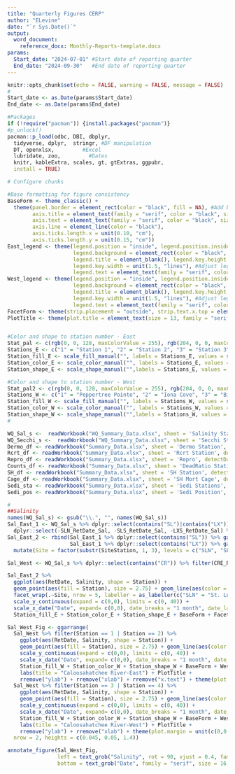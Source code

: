 ```yaml
---
title: "Quarterly Figures CERP"
author: "ELevine"
date: "`r Sys.Date()`"
output: 
  word_document: 
    reference_docx: Monthly-Reports-template.docx
params:
  Start_date: "2024-07-01" #Start date of reporting quarter
  End_date: "2024-09-30"   #End date of reporting quarter
---
```


```r
knitr::opts_chunk$set(echo = FALSE, warning = FALSE, message = FALSE)
#
Start_date <- as.Date(params$Start_date)
End_date <- as.Date(params$End_date)

#Packages
if (!require("pacman")) {install.packages("pacman")}
#p_unlock()
pacman::p_load(odbc, DBI, dbplyr,
  tidyverse, dplyr,  stringr, #DF manipulation
  DT, openxlsx,         #Excel
  lubridate, zoo,         #Dates
  knitr, kableExtra, scales, gt, gtExtras, ggpubr,
  install = TRUE)
```

```r
# Configure chunks

```

```r
#Base formatting for figure consistency
BaseForm <- theme_classic() +
  theme(panel.border = element_rect(color = "black", fill = NA), #Add border
        axis.title = element_text(family = "serif", color = "black", size = 16), #Adjust axis title and text
        axis.text = element_text(family = "serif", color = "black", size = 12), axis.text.x = element_text(angle = 45, hjust = 1),
        axis.line = element_line(color = "black"),
        axis.ticks.length.x = unit(0.10, "cm"),
        axis.ticks.length.y = unit(0.15, "cm"))
East_legend <- theme(legend.position = "inside", legend.position.inside = c(.155, .995), legend.justification = c("right", "top"), legend.box.just = "right", legend.box.spacing = unit(0.05, "line"), #Adjust legend position
                     legend.background = element_rect(color = "black", fill = "white", linetype = "solid"),
                     legend.title = element_blank(), legend.key.height = unit(0.7, "line"), 
                     legend.key.width = unit(1.5, "lines"), #Adjust legend title and spacing
                     legend.text = element_text(family = "serif", color = "black", size = 12))
West_legend <- theme(legend.position = "inside", legend.position.inside = c(0.005, .980), legend.justification = c("left", "top"), legend.box.just = "left", legend.box.spacing = unit(0.05, "line"), #Adjust legend position
                     legend.background = element_rect(color = "black", fill = "white", linetype = "solid"),
                     legend.title = element_blank(), legend.key.height = unit(0.7, "line"), 
                     legend.key.width = unit(1.5, "lines"), #Adjust legend title and spacing
                     legend.text = element_text(family = "serif", color = "black", size = 12, margin = margin(r = 6)))
FacetForm <- theme(strip.placement = "outside", strip.text.x.top = element_text(vjust = 1, hjust = 0, size = 13, family = "serif"), strip.clip = "off", panel.spacing.y = unit(0.5, "lines"), strip.background = element_blank())
PlotTitle <- theme(plot.title = element_text(size = 13, family = "serif"))# strip.placement = "outside", strip.text.x.top = element_text(vjust = 1, hjust = 0), strip.clip = "off", panel.spacing.y = unit(0.5, "lines"), strip.background = element_blank())


#Color and shape to station number - East
Stat_pal <- c(rgb(0, 0, 128, maxColorValue = 255), rgb(204, 0, 0, maxColorValue = 255), rgb(0, 118, 0, maxColorValue = 255))
Stations_E <- c("1" = "Station 1", "2" = "Station 2", "3" = "Station 3") 
Station_fill_E <- scale_fill_manual("", labels = Stations_E, values = setNames(Stat_pal, 1:3), na.value = "#999999")
Station_color_E <- scale_color_manual("", labels = Stations_E, values = setNames(Stat_pal, 1:3), na.value = "#999999")
Station_shape_E <- scale_shape_manual("",labels = Stations_E, values = setNames(c(21, 25, 22), 1:3))

#Color and shape to station number - West
Stat_pal2 <- c(rgb(0, 0, 128, maxColorValue = 255), rgb(204, 0, 0, maxColorValue = 255), rgb(0, 0, 128, maxColorValue = 255), rgb(204, 0, 0, maxColorValue = 255))
Stations_W <- c("1" = "Peppertree Pointe", "2" = "Iona Cove", "3" = "Bird Island", "4" = "Kitchel Key") 
Station_fill_W <- scale_fill_manual("", labels = Stations_W, values = setNames(Stat_pal2, 1:4), na.value = "#999999")
Station_color_W <- scale_color_manual("", labels = Stations_W, values = setNames(Stat_pal2, 1:4), na.value = "#999999")
Station_shape_W <- scale_shape_manual("",labels = Stations_W, values = setNames(c(21, 25, 21, 25), 1:4))
#
```

```r
WQ_Sal_s <-  readWorkbook("WQ_Summary_Data.xlsx", sheet = 'Salinity Station', detectDates = TRUE, check.names = TRUE)
WQ_Secchi_s <-  readWorkbook("WQ_Summary_Data.xlsx", sheet = 'Secchi Station', detectDates = TRUE, check.names = TRUE)
Dermo_df <- readWorkbook("Summary_Data.xlsx", sheet = 'Dermo Station', detectDates = TRUE, check.names = TRUE)
Rcrt_df <- readWorkbook("Summary_Data.xlsx", sheet = 'Rcrt Station', detectDates = TRUE, check.names = TRUE)
Repro_df <- readWorkbook("Summary_Data.xlsx", sheet = 'Repro', detectDates = TRUE, check.names = TRUE)
Counts_df <- readWorkbook("Summary_Data.xlsx", sheet = 'DeadRatio Station', detectDates = TRUE, check.names = TRUE)
SH_df <- readWorkbook("Summary_Data.xlsx", sheet = 'SH Station', detectDates = TRUE, check.names = TRUE)
Cage_df <- readWorkbook("Summary_Data.xlsx", sheet = 'SH Mort Cage', detectDates = TRUE, check.names = TRUE)
Sedi_sta <- readWorkbook("Summary_Data.xlsx", sheet = 'Sedi Stations', detectDates = TRUE, check.names = TRUE)
Sedi_pos <- readWorkbook("Summary_Data.xlsx", sheet = 'Sedi Position', detectDates = TRUE, check.names = TRUE)
```

```r
#
##Salinity
names(WQ_Sal_s) <- gsub("\\.", "", names(WQ_Sal_s))
Sal_East_1 <- WQ_Sal_s %>% dplyr::select(contains("SL")|contains("LX")) %>% filter(SLC_RetDate_Sal >= End_date %m-% months(13)) %>%
  dplyr::select(-SLN_RetDate_Sal, -SLS_RetDate_Sal, -LXS_RetDate_Sal) %>% rename("SL_RetDate" = SLC_RetDate_Sal, "LX_RetDate" = LXN_RetDate_Sal)
Sal_East_2 <- rbind(Sal_East_1 %>% dplyr::select(contains("SL")) %>% gather(SiteStation, Salinity, -SL_RetDate) %>% rename("RetDate" = SL_RetDate),
                    Sal_East_1 %>% dplyr::select(contains("LX")) %>% gather(SiteStation, Salinity, -LX_RetDate) %>% rename("RetDate" = LX_RetDate)) %>%
  mutate(Site = factor(substr(SiteStation, 1, 3), levels = c("SLN", "SLS", "SLC", "LXN", "LXS")), Station = as.factor(substr(SiteStation, 4, 4))) 

Sal_West <- WQ_Sal_s %>% dplyr::select(contains("CR")) %>% filter(CRE_RetDate_Sal >= End_date %m-% months(13)) %>% dplyr::select(-CRW_RetDate_Sal) %>% rename("CR_RetDate" = CRE_RetDate_Sal) %>% gather(SiteStation, Salinity, -CR_RetDate) %>% rename("RetDate" = CR_RetDate) %>% mutate(Site = factor(substr(SiteStation, 1, 3), levels = c("CRE", "CRW")), Station = as.factor(substr(SiteStation, 4, 4))) 
```

```r
Sal_East_2 %>%
  ggplot(aes(RetDate, Salinity, shape = Station)) + 
  geom_point(aes(fill = Station), size = 2.75) + geom_line(aes(color = Station), linewidth = 0.7) +
  facet_wrap(.~Site, nrow = 5, labeller = as_labeller(c("SLN" = "St. Lucie-North", "SLS" = "St. Lucie-South", "SLC" = "St. Lucie-Central", "LXN" = "Loxahatchee-North", "LXS" = "Loxahatchee-South"))) +
  scale_y_continuous(expand = c(0,0), limits = c(0, 40)) +
  scale_x_date("Date", expand= c(0,0), date_breaks = "1 month", date_labels = "%b %Y", limits = c(End_date %m-% months(12) %m-% days(5), End_date %m-% days(5)))+
  Station_fill_E + Station_color_E + Station_shape_E + BaseForm + FacetForm +East_legend

```

```r
Sal_West_Fig <- ggarrange(
  Sal_West %>% filter(Station == 1 | Station == 2) %>%
    ggplot(aes(RetDate, Salinity, shape = Station)) + 
    geom_point(aes(fill = Station), size = 2.75) + geom_line(aes(color = Station), linewidth = 0.7) +
    scale_y_continuous(expand = c(0,0), limits = c(0, 40)) +
    scale_x_date("Date", expand= c(0,0), date_breaks = "1 month", date_labels = "%b %Y", limits = c(End_date %m-% months(12) %m-% days(5), End_date %m-% days(5)))+ 
    Station_fill_W + Station_color_W + Station_shape_W + BaseForm + West_legend + 
    labs(title = "Caloosahatchee River-East") + PlotTitle +
    rremove("ylab") + rremove("xlab") + rremove("x.text") + theme(plot.margin = unit(c(0,0.5,0.5,0), "cm")), 
  Sal_West %>% filter(Station == 3 | Station == 4) %>%
    ggplot(aes(RetDate, Salinity, shape = Station)) + 
    geom_point(aes(fill = Station), size = 2.75) + geom_line(aes(color = Station), linewidth = 0.7) +
    scale_y_continuous(expand = c(0,0), limits = c(0, 40)) +
    scale_x_date("Date", expand= c(0,0), date_breaks = "1 month", date_labels = "%b %Y", limits = c(End_date %m-% months(12) %m-% days(5), End_date %m-% days(5)))+
    Station_fill_W + Station_color_W + Station_shape_W + BaseForm + West_legend + 
    labs(title = "Caloosahatchee River-West") + PlotTitle +
    rremove("ylab") + rremove("xlab") + theme(plot.margin = unit(c(0,0.5,0,0), "cm")),
  nrow = 2, heights = c(0.045, 0.05, 1.4))

annotate_figure(Sal_West_Fig, 
                left = text_grob("Salinity", rot = 90, vjust = 0.4, family = "serif", size = 16, color = "black"),
                bottom = text_grob("Date", family = "serif", size = 16, color = "black"))
```